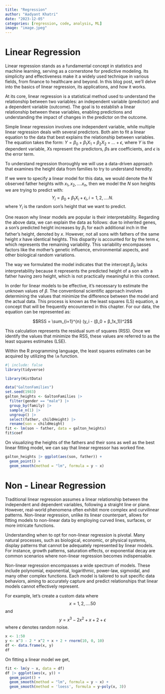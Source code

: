 ```yaml
---
title: "Regression"
author: "Aadyant Khatri"
date: "2023-12-05"
categories: [regression, code, analysis, ML]
image: "image.jpeg"
---
```


# Linear Regression

Linear regression stands as a fundamental concept in statistics and machine learning, serving as a cornerstone for predictive modeling. Its simplicity and effectiveness make it a widely used technique in various fields, from finance to healthcare and beyond. In this blog post, we'll delve into the basics of linear regression, its applications, and how it works.

At its core, linear regression is a statistical method used to understand the relationship between two variables: an independent variable (predictor) and a dependent variable (outcome). The goal is to establish a linear relationship between these variables, enabling predictions and understanding the impact of changes in the predictor on the outcome.

Simple linear regression involves one independent variable, while multiple linear regression deals with several predictors. Both aim to fit a linear equation to the data that best explains the relationship between variables. The equation takes the form: $Y = \beta_0 + \beta_1X_1 + \beta_2X_2 + ... + \epsilon$, where $Y$ is the dependent variable, $X$s represent the predictors, $\beta$s are coefficients, and $\epsilon$ is the error term.

To understand regression thoroughly we will use a data-driven approach that examines the height data from families to try to understand heredity.

If we were to specify a linear model for this data, we would denote the $N$ observed father heights with $x_1, x_2, ....x_n$, then we model the $N$ son heights we are trying to predict with:
$$Y_i = \beta_0 + \beta_1X_i + \epsilon_i, i = 1, 2, ....N.$$
where $Y_i$ is the random son’s height that we want to predict.

One reason why linear models are popular is their interpretability. Regarding the above data, we can explain the data as follows: due to inherited genes, a son's predicted height increases by $\beta_1$ for each additional inch in the father’s height, denoted by $x$. However, not all sons with fathers of the same height $x$ have identical heights. This disparity is accounted for by the term $\epsilon$, which represents the remaining variability. This variability encompasses factors like the mother’s genetic influence, environmental aspects, and other biological random variations.

The way we formulated the model indicates that the intercept $\beta_0$ lacks interpretability because it represents the predicted height of a son with a father having zero height, which is not practically meaningful in this context.

In order for linear models to be effective, it's necessary to estimate the unknown values of $\beta$. The conventional scientific approach involves determining the values that minimize the difference between the model and the actual data. This process is known as the least squares (LS) equation, a concept that will be frequently encountered in this chapter. For our data, the equation can be represented as:

$$RSS = \sum_{i=1}^{n} (y_i - (β_0 + β_1x_1))^2$$

This calculation represents the residual sum of squares (RSS). Once we identify the values that minimize the RSS, these values are referred to as the least squares estimates (LSE).

Within the R programming language, the least squares estimates can be acquired by utilizing the `lm` function.

```r
#| include: false
library(tidyverse)

library(HistData)

```

```r
data("GaltonFamilies")
set.seed(1983)
galton_heights <- GaltonFamilies |>
  filter(gender == "male") |>
  group_by(family) |>
  sample_n(1) |>
  ungroup() |>
  select(father, childHeight) |>
  rename(son = childHeight)
fit <- lm(son ~ father, data = galton_heights)
fit$coef
```
On visualizing the heights of the fathers and their sons as well as the best linear fitting model, we can say that linear regressor has worked fine.

```r
galton_heights |> ggplot(aes(son, father)) +
  geom_point() +
  geom_smooth(method = "lm", formula = y ~ x)
```


# Non - Linear Regression

Traditional linear regression assumes a linear relationship between the independent and dependent variables, following a straight line or plane. However, real-world phenomena often exhibit more complex and curvilinear patterns. Non-linear regression, unlike its linear counterpart, allows for fitting models to non-linear data by employing curved lines, surfaces, or more intricate functions.

Understanding when to opt for non-linear regression is pivotal. Many natural processes, such as biological, economic, or physical systems, display patterns that cannot be adequately represented by linear models. For instance, growth patterns, saturation effects, or exponential decay are common scenarios where non-linear regression becomes indispensable.

Non-linear regression encompasses a wide spectrum of models. These include polynomial, exponential, logarithmic, power-law, sigmoidal, and many other complex functions. Each model is tailored to suit specific data behaviors, aiming to accurately capture and predict relationships that linear models cannot effectively represent.

For example, let's create a custom data where 
$$x = 1, 2, ....50$$
and
$$ y = x^3 - 2x^2 + x + 2 + \epsilon$$
where $\epsilon$ denotes random noise.

```r
x <- 1:50
y <- x^3 - 2 * x^2 + x + 2 + rnorm(10, 0, 10)
df <- data.frame(x, y)
df
```
On fitting a linear model we get, 
```r
fit <- lm(y ~ x, data = df)
df |> ggplot(aes(x, y)) +
  geom_point() +
  geom_smooth(method = "lm", formula = y ~ x) + 
  geom_smooth(method = 'loess', formula = y~poly(x, 3))

```


